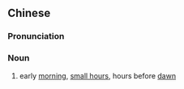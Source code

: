 ==Chinese==
{{zh-forms|s=凌晨}}

===Pronunciation===
{{zh-pron
|m=língchén
|c=ling4 san4
|ma=Zh-língchén.ogg
|cat=n
}}

===Noun===
{{zh-noun}}
# early [[morning]], [[small hours]], hours before [[dawn]]
